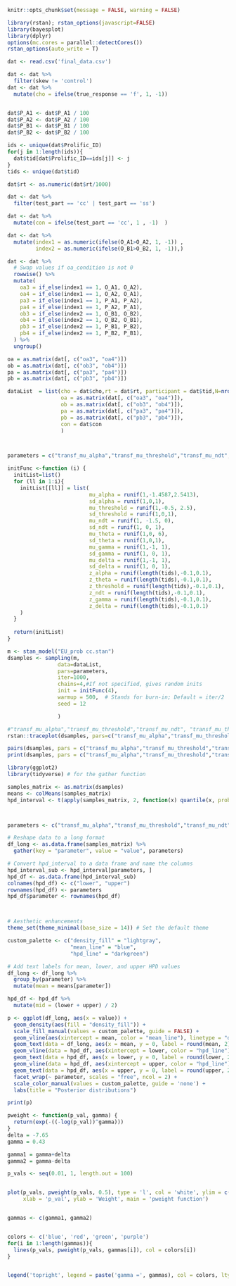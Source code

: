 ```r
knitr::opts_chunk$set(message = FALSE, warning = FALSE)
```

```r

library(rstan); rstan_options(javascript=FALSE)
library(bayesplot)
library(dplyr)
options(mc.cores = parallel::detectCores())
rstan_options(auto_write = T)

dat <- read.csv('final_data.csv')
```


```r

dat <- dat %>%
  filter(skew != 'control')
dat <- dat %>% 
  mutate(cho = ifelse(true_response == 'f', 1, -1))


dat$P_A1 <- dat$P_A1 / 100
dat$P_A2 <- dat$P_A2 / 100
dat$P_B1 <- dat$P_B1 / 100
dat$P_B2 <- dat$P_B2 / 100
```




```r
ids <- unique(dat$Prolific_ID)
for(j in 1:length(ids)){
  dat$tid[dat$Prolific_ID==ids[j]] <- j
}
tids <- unique(dat$tid)

dat$rt <- as.numeric(dat$rt/1000) 

dat <- dat %>%
  filter(test_part == 'cc' | test_part == 'ss')

dat <- dat %>%
  mutate(con = ifelse(test_part == 'cc', 1 , -1)  )

```


  

```r
dat <- dat %>% 
  mutate(index1 = as.numeric(ifelse(O_A1>O_A2, 1, -1)) ,
         index2 = as.numeric(ifelse(O_B1>O_B2, 1, -1)),)

dat <- dat %>%
  # Swap values if oa_condition is not 0
  rowwise() %>%
  mutate(
    oa3 = if_else(index1 == 1, O_A1, O_A2),
    oa4 = if_else(index1 == 1, O_A2, O_A1),
    pa3 = if_else(index1 == 1, P_A1, P_A2),
    pa4 = if_else(index1 == 1, P_A2, P_A1),
    ob3 = if_else(index2 == 1, O_B1, O_B2),
    ob4 = if_else(index2 == 1, O_B2, O_B1),
    pb3 = if_else(index2 == 1, P_B1, P_B2),
    pb4 = if_else(index2 == 1, P_B2, P_B1),
  ) %>%
  ungroup()

```


```r
oa = as.matrix(dat[, c("oa3", "oa4")])
ob = as.matrix(dat[, c("ob3", "ob4")])
pa = as.matrix(dat[, c("pa3", "pa4")])
pb = as.matrix(dat[, c("pb3", "pb4")])

```

```r
dataList  = list(cho = dat$cho,rt = dat$rt, participant = dat$tid,N=nrow(dat),  L = length(tids),starting_point=0.5, 
                 oa = as.matrix(dat[, c("oa3", "oa4")]),
                 ob = as.matrix(dat[, c("ob3", "ob4")]),
                 pa = as.matrix(dat[, c("pa3", "pa4")]),
                 pb = as.matrix(dat[, c("pb3", "pb4")]),
                 con = dat$con
                 )



parameters = c("transf_mu_alpha","transf_mu_threshold","transf_mu_ndt", "transf_mu_theta",'transf_mu_delta', 'transf_mu_gamma', 'sd_threshold',"sd_alpha","sd_ndt", 'sd_theta', 'sd_gamma','sd_delta', "alpha_sbj","threshold_sbj","ndt_sbj",'theta_sbj', 'gamma_sbj', 'delta_sbj', "log_lik")

```



```r
initFunc <-function (i) {
  initList=list()
  for (ll in 1:i){
    initList[[ll]] = list(
                          mu_alpha = runif(1,-1.4587,2.5413), 
                          sd_alpha = runif(1,0,1),
                          mu_threshold = runif(1,-0.5, 2.5), 
                          sd_threshold = runif(1,0,1),
                          mu_ndt = runif(1, -1.5, 0),
                          sd_ndt = runif(1, 0, 1),
                          mu_theta = runif(1,0, 6), 
                          sd_theta = runif(1,0,1),
                          mu_gamma = runif(1,-1, 1), 
                          sd_gamma = runif(1, 0, 1),
                          mu_delta = runif(1,-1, 1), 
                          sd_delta = runif(1, 0, 1),
                          z_alpha = runif(length(tids),-0.1,0.1),
                          z_theta = runif(length(tids),-0.1,0.1),
                          z_threshold = runif(length(tids),-0.1,0.1),
                          z_ndt = runif(length(tids),-0.1,0.1),
                          z_gamma = runif(length(tids),-0.1,0.1),
                          z_delta = runif(length(tids),-0.1,0.1)
    )
  }
  
  return(initList)
}
```


```r
m <- stan_model("EU_prob cc.stan")
dsamples <- sampling(m,  
                data=dataList, 
                pars=parameters,
                iter=1000, 
                chains=4,#If not specified, gives random inits
                init = initFunc(4),
                warmup = 500,  # Stands for burn-in; Default = iter/2
                seed = 12

                )

```

```r
#"transf_mu_alpha","transf_mu_threshold","transf_mu_ndt", "transf_mu_theta",'transf_mu_delta', 'transf_mu_gamma', 'sd_threshold',"sd_alpha","sd_ndt", 'sd_theta', 'sd_gamma','sd_delta', "alpha_sbj","threshold_sbj","ndt_sbj",'theta_sbj', 'gamma_sbj', 'delta_sbj',
rstan::traceplot(dsamples, pars=c("transf_mu_alpha","transf_mu_threshold","transf_mu_ndt", "transf_mu_theta",'transf_mu_delta', 'transf_mu_gamma', 'sd_threshold',"sd_alpha","sd_ndt", 'sd_theta', 'sd_gamma','sd_delta', "lp__"), inc_warmup = TRUE, nrow = 3)

pairs(dsamples, pars = c("transf_mu_alpha","transf_mu_threshold","transf_mu_ndt", "transf_mu_theta",'transf_mu_delta', 'transf_mu_gamma', 'sd_threshold',"sd_alpha","sd_ndt", 'sd_theta', 'sd_gamma','sd_delta', "lp__"))
print(dsamples, pars = c("transf_mu_alpha","transf_mu_threshold","transf_mu_ndt", "transf_mu_theta",'transf_mu_delta', 'transf_mu_gamma', 'sd_threshold',"sd_alpha","sd_ndt", 'sd_theta', 'sd_gamma','sd_delta', "lp__"))
```




```r
library(ggplot2)
library(tidyverse) # for the gather function

samples_matrix <- as.matrix(dsamples)
means <- colMeans(samples_matrix)
hpd_interval <- t(apply(samples_matrix, 2, function(x) quantile(x, probs=c(0.025, 0.975))))



parameters <- c("transf_mu_alpha","transf_mu_threshold","transf_mu_ndt", "transf_mu_theta",'transf_mu_delta', 'transf_mu_gamma')

# Reshape data to a long format
df_long <- as.data.frame(samples_matrix) %>%
  gather(key = "parameter", value = "value", parameters)

# Convert hpd_interval to a data frame and name the columns
hpd_interval_sub <- hpd_interval[parameters, ]
hpd_df <- as.data.frame(hpd_interval_sub)
colnames(hpd_df) <- c("lower", "upper")
rownames(hpd_df) <- parameters
hpd_df$parameter <- rownames(hpd_df)



# Aesthetic enhancements
theme_set(theme_minimal(base_size = 14)) # Set the default theme

custom_palette <- c("density_fill" = "lightgray", 
                    "mean_line" = "blue", 
                    "hpd_line" = "darkgreen")

# Add text labels for mean, lower, and upper HPD values
df_long <- df_long %>%
  group_by(parameter) %>%
  mutate(mean = means[parameter])

hpd_df <- hpd_df %>%
  mutate(mid = (lower + upper) / 2)

p <- ggplot(df_long, aes(x = value)) + 
  geom_density(aes(fill = "density_fill")) + 
  scale_fill_manual(values = custom_palette, guide = FALSE) +
  geom_vline(aes(xintercept = mean, color = "mean_line"), linetype = "dashed", size = 1, alpha = 0.7) +
  geom_text(data = df_long, aes(x = mean, y = 0, label = round(mean, 2)), vjust = -0.5, hjust = 0.5, size = 4, color = custom_palette["mean_line"]) +
  geom_vline(data = hpd_df, aes(xintercept = lower, color = "hpd_line"), linetype = "solid", size = 1, alpha = 0.5) +
  geom_text(data = hpd_df, aes(x = lower, y = 0, label = round(lower, 2)), vjust = -0.5, hjust = -0.5, size = 4, color = custom_palette["hpd_line"]) +
  geom_vline(data = hpd_df, aes(xintercept = upper, color = "hpd_line"), linetype = "solid", size = 1, alpha = 0.5) +
  geom_text(data = hpd_df, aes(x = upper, y = 0, label = round(upper, 2)), vjust = -0.5, hjust = 1.5, size = 4, color = custom_palette["hpd_line"]) +
  facet_wrap(~ parameter, scales = "free", ncol = 2) +
  scale_color_manual(values = custom_palette, guide = 'none') +
  labs(title = "Posterior distributions")

print(p)
```



```r

pweight <- function(p_val, gamma) {
  return(exp(-((-log(p_val))^gamma)))
}
delta = -7.65
gamma = 0.43

gamma1 = gamma+delta
gamma2 = gamma-delta

p_vals <- seq(0.01, 1, length.out = 100)


plot(p_vals, pweight(p_vals, 0.5), type = 'l', col = 'white', ylim = c(0,1),
     xlab = 'p_val', ylab = 'Weight', main = 'pweight function')


gammas <- c(gamma1, gamma2)


colors <- c('blue', 'red', 'green', 'purple')
for(i in 1:length(gammas)){
  lines(p_vals, pweight(p_vals, gammas[i]), col = colors[i])
}


legend('topright', legend = paste('gamma =', gammas), col = colors, lty = 1)

```





